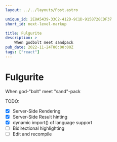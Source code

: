 ```yaml
---
layout: ../../layouts/Post.astro

unique_id: 2E8A5439-33C2-412D-9C1D-9158728CDF37
short_id: next-level-markup

title: Fulgurite
description: >
    When godbolt meet sandpack
pub_date: 2022-11-24T00:00:00Z
tags: ["react"]
---
```



# Fulgurite

When god-"bolt" meet "sand"-pack

<FulguriteIsland hint={{}} client:visible />

TODO:

-   [x] Server-Side Rendering
-   [x] Server-Side Result hinting
-   [x] dynamic import() of language support
-   [ ] Bidirectional highlighting
-   [ ] Edit and recompile
